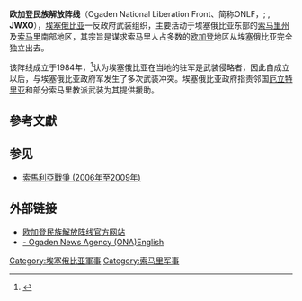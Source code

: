 '''欧加登民族解放阵线'''（Ogaden National Liberation Front、简称ONLF，{{lang-am|ኦጋደን፡ ብሔራዊ፡፡ነጽነት፡ግንባር}}; {{lang-so|'''Jabhadda Wadaniga Xoreynta Ogaadeenya'''}}, '''JWXO'''），[[埃塞俄比亚|埃塞俄比亚]]一反政府武装组织，主要活动于埃塞俄比亚东部的[[索马里州|索马里州]]及[[索马里|索马里]]南部地区，其宗旨是谋求索马里人占多数的[[欧加登|欧加登]]地区从埃塞俄比亚完全独立出去。

该阵线成立于1984年，<ref name=bbc01>{{Cite news |url=https://www.voanews.com/archive/ethiopia-claims-gains-over-eastern-rebels |title=Kenyan officers deny abducting Ethiopian ONLF rebels |publisher=BBC |date=2014-02-06}}</ref>认为埃塞俄比亚在当地的驻军是武装侵略者，因此自成立以后，与埃塞俄比亚政府军发生了多次武装冲突。埃塞俄比亚政府指责邻国[[厄立特里亚|厄立特里亚]]和部分索马里教派武装为其提供援助。

== 參考文獻 ==
{{reflist}}

== 参见 ==
* [[索馬利亞戰爭_(2006年至2009年)|索馬利亞戰爭 (2006年至2009年)]]

== 外部链接 ==
* [http://www.onlf.org/ 欧加登民族解放阵线官方网站] {{Wayback|url=http://www.onlf.org/ |date=20080113142023 }}
* [http://www.ogadennet.com/english - Ogaden News Agency (ONA)English]{{dead link|date=2018年3月 |bot=InternetArchiveBot |fix-attempted=yes }}

[[Category:埃塞俄比亚軍事|Category:埃塞俄比亚軍事]]
[[Category:索马里军事|Category:索马里军事]]